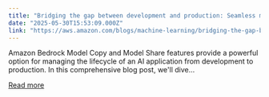 ```yaml
---
title: "Bridging the gap between development and production: Seamless model lifecycle management with Amazon Bedrock"
date: "2025-05-30T15:53:09.000Z"
link: "https://aws.amazon.com/blogs/machine-learning/bridging-the-gap-between-development-and-production-seamless-model-lifecycle-management-with-amazon-bedrock/"
---
```


Amazon Bedrock Model Copy and Model Share features provide a powerful option for managing the lifecycle of an AI application from development to production. In this comprehensive blog post, we'll dive...

[Read more](https://aws.amazon.com/blogs/machine-learning/bridging-the-gap-between-development-and-production-seamless-model-lifecycle-management-with-amazon-bedrock/)
